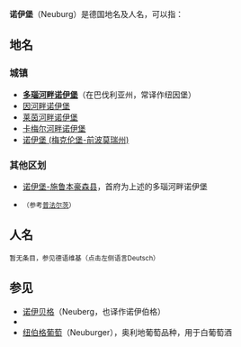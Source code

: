 '''诺伊堡'''（Neuburg）是德国地名及人名，可以指：

==地名==
===城镇===
*'''[[多瑙河畔诺伊堡|多瑙河畔诺伊堡]]'''（在巴伐利亚州，常译作纽因堡）
*[[因河畔诺伊堡|因河畔诺伊堡]]
*[[莱茵河畔诺伊堡|莱茵河畔诺伊堡]]
*[[卡梅尔河畔诺伊堡|卡梅尔河畔诺伊堡]]
*[[诺伊堡_(梅克伦堡-前波莫瑞州)|诺伊堡 (梅克伦堡-前波莫瑞州)]]

===其他区划===
*[[诺伊堡-施鲁本豪森县|诺伊堡-施鲁本豪森县]]，首府为上述的多瑙河畔诺伊堡
*{{le|普法尔茨-诺伊堡公国|Pfalz-Neuburg}}<small>（参考[[普法尔茨|普法尔茨]]）</small>

==人名==
<small>暂无条目，参见德语维基（点击左侧语言Deutsch）</small>

==参见==
*[[诺伊贝格|诺伊贝格]]（Neuberg，也译作诺伊伯格）
*{{link-de|Neuburger|Neuburger (Begriffsklärung)}}
*[[纽伯格葡萄|纽伯格葡萄]]（Neuburger），奥利地葡萄品种，用于白葡萄酒


{{disambig|cat=三字译名消歧义}}